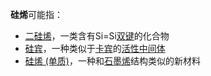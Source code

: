 '''硅烯'''可能指：

*[[二硅烯|二硅烯]]，一类含有Si=Si[[双键|双键]]的化合物
*[[硅宾|硅宾]]，一种类似于[[卡宾|卡宾]]的[[活性中间体|活性中间体]]
*[[硅烯_(单质)|硅烯 (单质)]]，一种和[[石墨烯|石墨烯]]结构类似的新材料

{{消歧义|Cat=二字消歧义}}